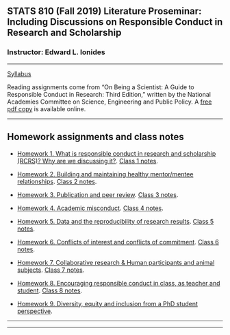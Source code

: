
<h2>STATS 810 (Fall 2019) Literature Proseminar: Including Discussions on Responsible Conduct in Research and Scholarship </h2>

<h3> Instructor: Edward L. Ionides </h3>

-------------



[Syllabus](syllabus.pdf) 

Reading assignments come from "On Being a Scientist: A Guide to Responsible Conduct in Research: Third Edition," written by the National Academies Committee on Science, Engineering and Public Policy. 
A [free pdf copy](http://www.nap.edu/catalog.php?record_id=12192) is available online.


----------

## Homework assignments and class notes 

* [Homework 1. What is responsible conduct in research and scholarship (RCRS)? Why are we discussing it?](hw01.pdf). [Class 1 notes](class01.pdf).

* [Homework 2. Building and maintaining healthy mentor/mentee relationships](hw02.pdf). [Class 2 notes](class02.pdf).
    
* [Homework 3. Publication and peer review](hw03.pdf). [Class 3 notes](class03.pdf).

* [Homework 4. Academic misconduct](hw04.pdf). [Class 4 notes](class04.pdf).

* [Homework 5. Data and the reproducibility of research results](hw05.pdf). [Class 5 notes](class05.pdf).

* [Homework 6. Conflicts of interest and conflicts of commitment](hw06.pdf). [Class 6 notes](class06.pdf).

* [Homework 7. Collaborative research & Human participants and animal subjects](hw07.pdf). [Class 7 notes](class07.pdf).

* [Homework 8. Encouraging responsible conduct in class, as teacher and student
](hw08.pdf). [Class 8 notes](class08.pdf).


* [Homework 9. Diversity, equity and inclusion from a PhD student perspective](hw09.pdf).



------------

-----------
